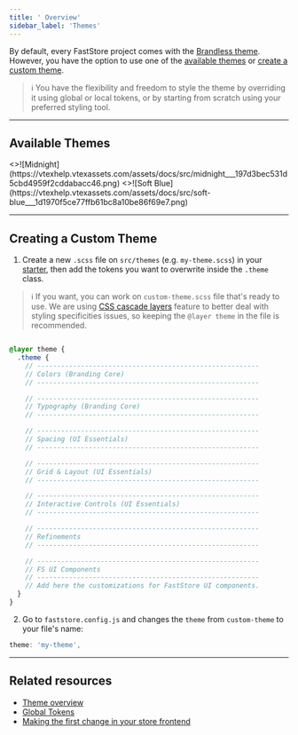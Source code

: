 ```yaml
---
title: ' Overview'
sidebar_label: 'Themes'
---
```


By default, every FastStore project comes with the [Brandless theme](/docs/theming-overview#brandless-and-the-theming-structure). However, you have the option to use one of the [available themes](#available-themes) or [create a custom theme](#creating-a-custom-theme).

> ℹ️ You have the flexibility and freedom to style the theme by overriding it using global or local tokens, or by starting from scratch using your preferred styling tool.

---

## Available Themes

<Cards num={2}>
<Card image arrow title="Midnight" href="/docs/guides/faststore/themes-midnight">
<>![Midnight](https://vtexhelp.vtexassets.com/assets/docs/src/midnight___197d3bec531d5cbd4959f2cddabacc46.png)</>
</Card>
<Card image arrow title="Soft Blue" href="/docs/guides/faststore/themes-soft-blue">
<>![Soft Blue](https://vtexhelp.vtexassets.com/assets/docs/src/soft-blue___1d1970f5ce77ffb61bc8a10be86f69e7.png)</>
</Card>
</Cards>

---

## Creating a Custom Theme

1. Create a new `.scss` file on `src/themes` (e.g. `my-theme.scss`) in your [starter](https://github.com/vtex-sites/starter.store), then add the tokens you want to overwrite inside the `.theme` class.

> ℹ️ If you want, you can work on `custom-theme.scss` file that's ready to use. We are using [CSS cascade layers](https://developer.mozilla.org/en-US/docs/Learn/CSS/Building_blocks/Cascade_layers) feature to better deal with styling specificities issues, so keeping the `@layer theme` in the file is recommended.

```scss src/themes/my-theme.scss

@layer theme {
  .theme {
    // --------------------------------------------------------
    // Colors (Branding Core)
    // --------------------------------------------------------

    // --------------------------------------------------------
    // Typography (Branding Core)
    // --------------------------------------------------------

    // --------------------------------------------------------
    // Spacing (UI Essentials)
    // --------------------------------------------------------

    // --------------------------------------------------------
    // Grid & Layout (UI Essentials)
    // --------------------------------------------------------

    // --------------------------------------------------------
    // Interactive Controls (UI Essentials)
    // --------------------------------------------------------

    // --------------------------------------------------------
    // Refinements
    // --------------------------------------------------------

    // --------------------------------------------------------
    // FS UI Components
    // --------------------------------------------------------
    // Add here the customizations for FastStore UI components.
  }
}
```

2. Go to `faststore.config.js` and changes the `theme` from `custom-theme` to your file's name:

```js faststore.config.js
theme: 'my-theme',
```

---

## Related resources

- [Theme overview](/docs/theming-overview)
- [Global Tokens](/docs/global-tokens/overview)
- [Making the first change in your store frontend](/docs/getting-started/2-setting-up-the-project#step-3-making-the-first-change-in-your-store-frontend)
